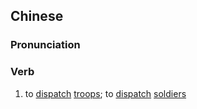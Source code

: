 {{also|调兵}}
==Chinese==
{{zh-forms|s=调兵}}

===Pronunciation===
{{zh-pron
|m=diàobīng
|cat=v
}}

===Verb===
{{zh-verb}}

# {{lb|zh|literary}} to [[dispatch]] [[troop]]s; to [[dispatch]] [[soldier]]s